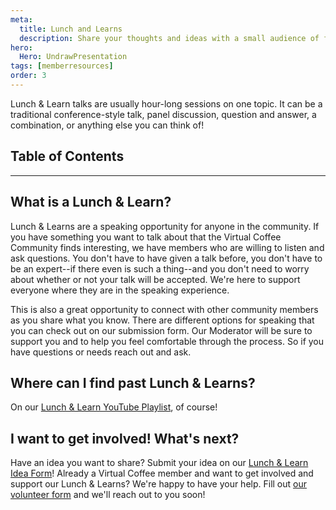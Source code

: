 ```yaml
---
meta:
  title: Lunch and Learns
  description: Share your thoughts and ideas with a small audience of friends!
hero:
  Hero: UndrawPresentation
tags: [memberresources]
order: 3
---
```



<TextContainer showBackToTopLink={false}>

<LeadText>

Lunch &amp; Learn talks are usually hour-long sessions on one topic. It can be a traditional conference-style talk, panel discussion, question and answer, a combination, or anything else you can think of!

</LeadText>

</TextContainer>

## Table of Contents

<TextContainer>

---

## What is a Lunch &amp; Learn?

Lunch &amp; Learns are a speaking opportunity for anyone in the community. If you have something you want to talk about that the Virtual Coffee Community finds interesting, we have members who are willing to listen and ask questions. You don't have to have given a talk before, you don't have to be an expert--if there even is such a thing--and you don't need to worry about whether or not your talk will be accepted. We're here to support everyone where they are in the speaking experience.

This is also a great opportunity to connect with other community members as you share what you know. There are different options for speaking that you can check out on our submission form. Our Moderator will be sure to support you and to help you feel comfortable through the process. So if you have questions or needs reach out and ask.

## Where can I find past Lunch &amp; Learns?

On our [Lunch &amp; Learn YouTube Playlist](https://www.youtube.com/playlist?list=PLh9uT23TA65idCyc_orC85RefgY_-fKsG), of course!

## I want to get involved! What's next?

Have an idea you want to share? Submit your idea on our [Lunch &amp; Learn Idea Form](/lunch-and-learn-idea)!
Already a Virtual Coffee member and want to get involved and support our Lunch &amp; Learns? We're happy to have your help. Fill out [our volunteer form](https://virtualcoffee.io/resources/virtual-coffee/get-involved/paths-to-leadership#department-virtual-coffee-lunch-and-learns) and we'll reach out to you soon!

</TextContainer>
